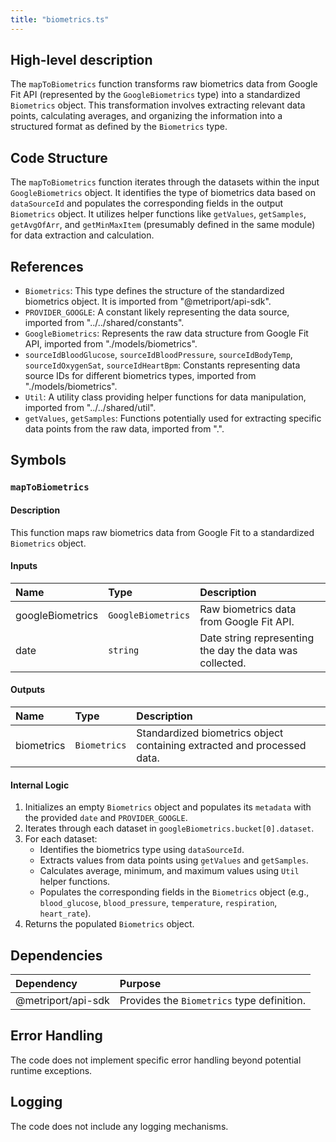 ```yaml
---
title: "biometrics.ts"
---
```


## High-level description
The `mapToBiometrics` function transforms raw biometrics data from Google Fit API (represented by the `GoogleBiometrics` type) into a standardized `Biometrics` object. This transformation involves extracting relevant data points, calculating averages, and organizing the information into a structured format as defined by the `Biometrics` type.

## Code Structure
The `mapToBiometrics` function iterates through the datasets within the input `GoogleBiometrics` object. It identifies the type of biometrics data based on `dataSourceId` and populates the corresponding fields in the output `Biometrics` object. It utilizes helper functions like `getValues`, `getSamples`, `getAvgOfArr`, and `getMinMaxItem` (presumably defined in the same module) for data extraction and calculation.

## References
- `Biometrics`: This type defines the structure of the standardized biometrics object. It is imported from "@metriport/api-sdk".
- `PROVIDER_GOOGLE`: A constant likely representing the data source, imported from "../../shared/constants".
- `GoogleBiometrics`: Represents the raw data structure from Google Fit API, imported from "./models/biometrics".
- `sourceIdBloodGlucose`, `sourceIdBloodPressure`, `sourceIdBodyTemp`, `sourceIdOxygenSat`, `sourceIdHeartBpm`: Constants representing data source IDs for different biometrics types, imported from "./models/biometrics".
- `Util`: A utility class providing helper functions for data manipulation, imported from "../../shared/util".
- `getValues`, `getSamples`: Functions potentially used for extracting specific data points from the raw data, imported from ".".

## Symbols

### `mapToBiometrics`
#### Description
This function maps raw biometrics data from Google Fit to a standardized `Biometrics` object.

#### Inputs
| Name | Type | Description |
|:-----|:-----|:------------|
| googleBiometrics | `GoogleBiometrics` | Raw biometrics data from Google Fit API. |
| date | `string` | Date string representing the day the data was collected. |

#### Outputs
| Name | Type | Description |
|:-----|:-----|:------------|
| biometrics | `Biometrics` | Standardized biometrics object containing extracted and processed data. |

#### Internal Logic
1. Initializes an empty `Biometrics` object and populates its `metadata` with the provided `date` and `PROVIDER_GOOGLE`.
2. Iterates through each dataset in `googleBiometrics.bucket[0].dataset`.
3. For each dataset:
    - Identifies the biometrics type using `dataSourceId`.
    - Extracts values from data points using `getValues` and `getSamples`.
    - Calculates average, minimum, and maximum values using `Util` helper functions.
    - Populates the corresponding fields in the `Biometrics` object (e.g., `blood_glucose`, `blood_pressure`, `temperature`, `respiration`, `heart_rate`).
4. Returns the populated `Biometrics` object.

## Dependencies
| Dependency | Purpose |
|:-----------|:--------|
| @metriport/api-sdk | Provides the `Biometrics` type definition. |

## Error Handling
The code does not implement specific error handling beyond potential runtime exceptions.

## Logging
The code does not include any logging mechanisms.
